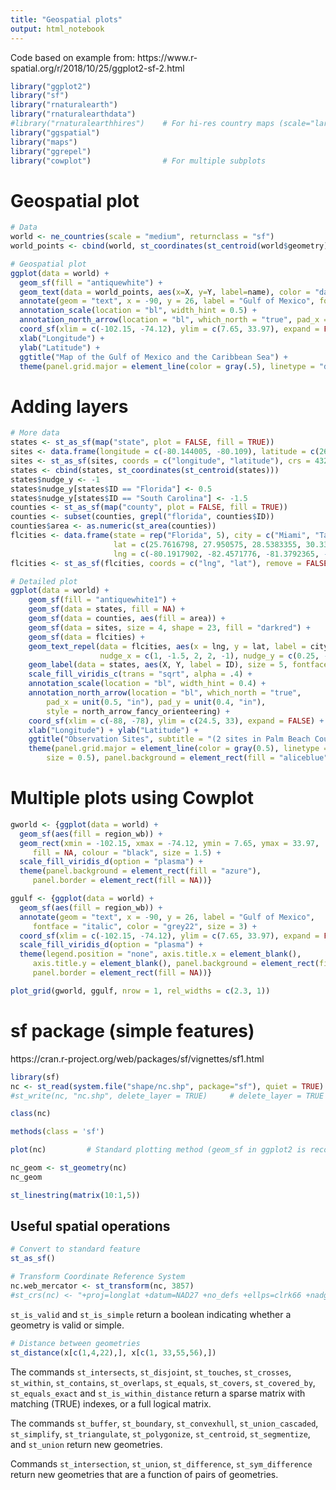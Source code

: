 ```yaml
---
title: "Geospatial plots"
output: html_notebook
---
```


Code based on example from: https://www.r-spatial.org/r/2018/10/25/ggplot2-sf-2.html

```r
library("ggplot2")
library("sf")
library("rnaturalearth")
library("rnaturalearthdata")
#library("rnaturalearthhires")    # For hi-res country maps (scale="large")
library("ggspatial")
library("maps")
library("ggrepel")
library("cowplot")                # For multiple subplots
```


# Geospatial plot

```r
# Data
world <- ne_countries(scale = "medium", returnclass = "sf")
world_points <- cbind(world, st_coordinates(st_centroid(world$geometry)))

# Geospatial plot
ggplot(data = world) + 
  geom_sf(fill = "antiquewhite") + 
  geom_text(data = world_points, aes(x=X, y=Y, label=name), color = "darkblue", fontface = "bold", check_overlap = FALSE) + 
  annotate(geom = "text", x = -90, y = 26, label = "Gulf of Mexico", fontface = "italic", color = "grey22", size = 6) + 
  annotation_scale(location = "bl", width_hint = 0.5) + 
  annotation_north_arrow(location = "bl", which_north = "true", pad_x = unit(1.4, "cm"), pad_y = unit(.8, "cm"), style = north_arrow_fancy_orienteering) + 
  coord_sf(xlim = c(-102.15, -74.12), ylim = c(7.65, 33.97), expand = FALSE) + 
  xlab("Longitude") + 
  ylab("Latitude") + 
  ggtitle("Map of the Gulf of Mexico and the Caribbean Sea") + 
  theme(panel.grid.major = element_line(color = gray(.5), linetype = "dashed", size = 0.5), panel.background = element_rect(fill = "aliceblue"))
```


# Adding layers

```r
# More data
states <- st_as_sf(map("state", plot = FALSE, fill = TRUE))
sites <- data.frame(longitude = c(-80.144005, -80.109), latitude = c(26.479005, 26.83))
sites <- st_as_sf(sites, coords = c("longitude", "latitude"), crs = 4326, agr = "constant")
states <- cbind(states, st_coordinates(st_centroid(states)))
states$nudge_y <- -1
states$nudge_y[states$ID == "Florida"] <- 0.5
states$nudge_y[states$ID == "South Carolina"] <- -1.5
counties <- st_as_sf(map("county", plot = FALSE, fill = TRUE))
counties <- subset(counties, grepl("florida", counties$ID))
counties$area <- as.numeric(st_area(counties))
flcities <- data.frame(state = rep("Florida", 5), city = c("Miami", "Tampa", "Orlando", "Jacksonville", "Sarasota"), 
                       lat = c(25.7616798, 27.950575, 28.5383355, 30.3321838, 27.3364347), 
                       lng = c(-80.1917902, -82.4571776, -81.3792365, -81.655651, -82.5306527))
flcities <- st_as_sf(flcities, coords = c("lng", "lat"), remove = FALSE,crs = 4326, agr = "constant")

# Detailed plot
ggplot(data = world) +
    geom_sf(fill = "antiquewhite1") +
    geom_sf(data = states, fill = NA) + 
    geom_sf(data = counties, aes(fill = area)) +
    geom_sf(data = sites, size = 4, shape = 23, fill = "darkred") +
    geom_sf(data = flcities) +
    geom_text_repel(data = flcities, aes(x = lng, y = lat, label = city), fontface = "bold", 
                    nudge_x = c(1, -1.5, 2, 2, -1), nudge_y = c(0.25, -0.25, 0.5, 0.5, -0.5)) +
    geom_label(data = states, aes(X, Y, label = ID), size = 5, fontface = "bold", nudge_y = states$nudge_y) +
    scale_fill_viridis_c(trans = "sqrt", alpha = .4) +
    annotation_scale(location = "bl", width_hint = 0.4) +
    annotation_north_arrow(location = "bl", which_north = "true", 
        pad_x = unit(0.5, "in"), pad_y = unit(0.4, "in"),
        style = north_arrow_fancy_orienteering) +
    coord_sf(xlim = c(-88, -78), ylim = c(24.5, 33), expand = FALSE) +
    xlab("Longitude") + ylab("Latitude") +
    ggtitle("Observation Sites", subtitle = "(2 sites in Palm Beach County, Florida)") +
    theme(panel.grid.major = element_line(color = gray(0.5), linetype = "dashed", 
        size = 0.5), panel.background = element_rect(fill = "aliceblue"))
```



# Multiple plots using Cowplot

```r
gworld <- {ggplot(data = world) +
  geom_sf(aes(fill = region_wb)) +
  geom_rect(xmin = -102.15, xmax = -74.12, ymin = 7.65, ymax = 33.97, 
     fill = NA, colour = "black", size = 1.5) +
  scale_fill_viridis_d(option = "plasma") +
  theme(panel.background = element_rect(fill = "azure"),
     panel.border = element_rect(fill = NA))}

ggulf <- {ggplot(data = world) +
  geom_sf(aes(fill = region_wb)) +
  annotate(geom = "text", x = -90, y = 26, label = "Gulf of Mexico", 
     fontface = "italic", color = "grey22", size = 3) +
  coord_sf(xlim = c(-102.15, -74.12), ylim = c(7.65, 33.97), expand = FALSE) +
  scale_fill_viridis_d(option = "plasma") +
  theme(legend.position = "none", axis.title.x = element_blank(), 
     axis.title.y = element_blank(), panel.background = element_rect(fill = "azure"), 
     panel.border = element_rect(fill = NA))}

plot_grid(gworld, ggulf, nrow = 1, rel_widths = c(2.3, 1))
```




# sf package (simple features)

https://cran.r-project.org/web/packages/sf/vignettes/sf1.html


```r
library(sf)
nc <- st_read(system.file("shape/nc.shp", package="sf"), quiet = TRUE)
#st_write(nc, "nc.shp", delete_layer = TRUE)     # delete_layer = TRUE overwrites existing layer
```

```r
class(nc)
```


```r
methods(class = 'sf')
```


```r
plot(nc)         # Standard plotting method (geom_sf in ggplot2 is recommended)
```



```r
nc_geom <- st_geometry(nc)
nc_geom
```

```r
st_linestring(matrix(10:1,5))
```


## Useful spatial operations

```r
# Convert to standard feature
st_as_sf()
```


```r
# Transform Coordinate Reference System
nc.web_mercator <- st_transform(nc, 3857)
#st_crs(nc) <- "+proj=longlat +datum=NAD27 +no_defs +ellps=clrk66 +nadgrids=@conus,@alaska,@ntv2_0.gsb,@ntv1_can.dat"
```

`st_is_valid` and `st_is_simple` return a boolean indicating whether a geometry is valid or simple.


```r
# Distance between geometries
st_distance(x[c(1,4,22),], x[c(1, 33,55,56),])
```

The commands `st_intersects`, `st_disjoint`, `st_touches`, `st_crosses`, `st_within`, `st_contains`, `st_overlaps`, `st_equals`, `st_covers`, `st_covered_by`, `st_equals_exact` and `st_is_within_distance` return a sparse matrix with matching (TRUE) indexes, or a full logical matrix.

The commands `st_buffer`, `st_boundary`, `st_convexhull`, `st_union_cascaded`, `st_simplify`, `st_triangulate`, `st_polygonize`, `st_centroid`, `st_segmentize`, and `st_union` return new geometries.

Commands `st_intersection`, `st_union`, `st_difference`, `st_sym_difference` return new geometries that are a function of pairs of geometries.



